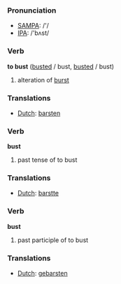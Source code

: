 === Pronunciation ===
*[[w:SAMPA|SAMPA]]: /'/
*[[w:IPA|IPA]]: /'bʌst/

=== Verb ===

'''to bust''' ([[busted]] / bust, [[busted]] / bust)

# alteration of [[burst]]

=== Translations ===
*[[Dutch]]: [[barsten]]

=== Verb ===

'''bust'''

# past tense of to bust

=== Translations ===
*[[Dutch]]: [[barstte]]

=== Verb ===

'''bust'''

# past participle of to bust

=== Translations ===
*[[Dutch]]: [[gebarsten]]